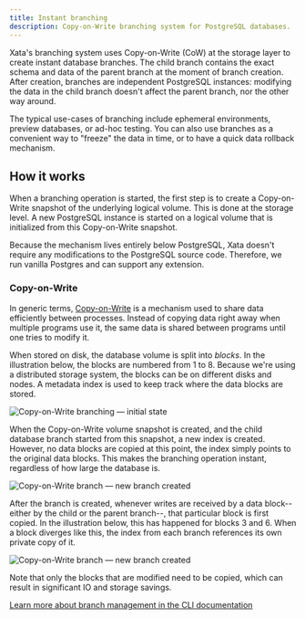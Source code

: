 ```yaml
---
title: Instant branching
description: Copy-on-Write branching system for PostgreSQL databases.
---
```


Xata's branching system uses Copy-on-Write (CoW) at the storage layer to create instant database branches. The child branch contains the exact schema and data of the parent branch at the moment of branch creation. After creation, branches are independent PostgreSQL instances: modifying the data in the child branch doesn't affect the parent branch, nor the other way around.

The typical use-cases of branching include ephemeral environments, preview databases, or ad-hoc testing. You can also use branches as a convenient way to "freeze" the data in time, or to have a quick data rollback mechanism.

## How it works

When a branching operation is started, the first step is to create a Copy-on-Write snapshot of the underlying logical volume. This is done at the storage level. A new PostgreSQL instance is started on a logical volume that is initialized from this Copy-on-Write snapshot.

Because the mechanism lives entirely below PostgreSQL, Xata doesn't require any modifications to the PostgreSQL source code. Therefore, we run vanilla Postgres and can support any extension.

### Copy-on-Write

In generic terms, [Copy-on-Write](https://en.wikipedia.org/wiki/Copy-on-write) is a mechanism used to share data efficiently between processes. Instead of copying data right away when multiple programs use it, the same data is shared between programs until one tries to modify it.

When stored on disk, the database volume is split into *blocks*. In the illustration below, the blocks are numbered from 1 to 8. Because we're using a distributed storage system, the blocks can be on different disks and nodes. A metadata index is used to keep track where the data blocks are stored. 

![Copy-on-Write branching — initial state](/assets/images/copy-on-write-diagram-1.png)

When the Copy-on-Write volume snapshot is created, and the child database branch started from this snapshot, a new index is created. However, no data blocks are copied at this point, the index simply points to the original data blocks. This makes the branching operation instant, regardless of how large the database is.

![Copy-on-Write branch — new branch created](/assets/images/copy-on-write-branching-2.png)

After the branch is created, whenever writes are received by a data block--either by the child or the parent branch--, that particular block is first copied. In the illustration below, this has happened for blocks 3 and 6. When a block diverges like this, the index from each branch references its own private copy of it.

![Copy-on-Write branch — new branch created](/assets/images/copy-on-write-branching-3.png)

Note that only the blocks that are modified need to be copied, which can result in significant IO and storage savings.

[Learn more about branch management in the CLI documentation](/cli/branch) 